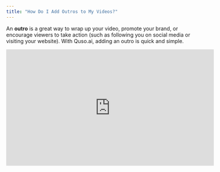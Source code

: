 ```yaml
---
title: "How Do I Add Outros to My Videos?"
---
```


An **outro** is a great way to wrap up your video, promote your brand, or encourage viewers to take action (such as following you on social media or visiting your website). With Quso.ai, adding an outro is quick and simple.

<iframe width="560" height="315" src="https://www.youtube.com/embed/UOgNGhkdbQo?si=vZvlwBdZqdyeyg51" title="YouTube video player" frameborder="0" allow="accelerometer; autoplay; clipboard-write; encrypted-media; gyroscope; picture-in-picture; web-share" referrerpolicy="strict-origin-when-cross-origin" allowfullscreen />

---

## 🎬 How to Add an Outro

### **Step 1: Open the Editor**

- From your [Quso.ai](http://Quso.ai) dashboard, open the project you’d like to edit.
- Click **Edit** to access the video editor.

![Edit Captions1 Jp](/images/edit-captions1.jpg)

---

### **Step 2: Navigate to the Outro Section**

- In the editor, look for the **Elements** section in the left-hand panel. Then go to the outro menu.

![Add Outro 1 Jp](/images/add-outro-1.jpg)

---

### **Step 3: Add Your Outro Media**

You have two options:

1. **Upload a new outro** — Select an image or video file from your computer.
2. **Use an existing outro** — Choose one from your **Media Library** or **Brand Kit**.

![Add Outro 2 Jp](/images/add-outro-2.jpg)

---

### **Step 4: Apply and Preview**

- Once added, the outro will automatically appear at the end of your video.
- Use the preview option to see how it looks.

---

## ✅ You’re All Set\!

Your video now ends with a professional outro that leaves a lasting impression on viewers.

Need help creating an outro that matches your brand? Contact our support team — we’d be happy to help\!